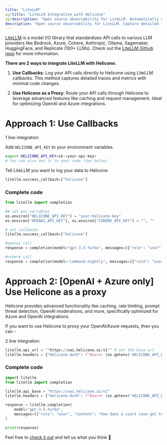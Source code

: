 ```yaml
---
title: "LiteLLM"
og:title: "LiteLLM Integration with Helicone"
og:description: "Open source observability for LiteLLM. Automatically capture detailed traces and metrics for every request using the OpenAI format, including Bedrock, Azure, Cohere, Anthropic, Ollama, Sagemaker, HuggingFace, and Replicate (100+ LLMs)"
description: "Open source observability for LiteLLM. Capture detailed traces and metrics for every request using OpenAI or GPT format."
---
```


[LiteLLM](https://github.com/BerriAI/litellm) is a model I/O library that standardizes API calls to various LLM providers like Bedrock, Azure, Cohere, Anthropic, Ollama, Sagemaker, HuggingFace, and Replicate (100+ LLMs).
Check out the [LiteLLM Github repo](https://github.com/BerriAI/litellm) for more information.

**There are 2 ways to integrate LiteLLM with Helicone:**

1. **Use Callbacks**: Log your API calls directly to Helicone using LiteLLM callbacks. This method captures detailed traces and metrics with minimal code changes.

2. **Use Helicone as a Proxy**: Route your API calls through Helicone to leverage advanced features like caching and request management. Ideal for optimizing OpenAI and Azure integrations.

# Approach 1: Use Callbacks

<Check>1 line integration</Check>

Add `HELICONE_API_KEY` to your environment variables.

```bash
export HELICONE_API_KEY=sk-<your-api-key>
# You can also set it in your code (See below)
```

Tell LiteLLM you want to log your data to Helicone

```python
litellm.success_callback=["helicone"]
```

### Complete code

```python
from litellm import completion

## set env variables
os.environ["HELICONE_API_KEY"] = "your-helicone-key"
os.environ["OPENAI_API_KEY"], os.environ["COHERE_API_KEY"] = "", ""

# set callbacks
litellm.success_callback=["helicone"]

#openai call
response = completion(model="gpt-3.5-turbo", messages=[{"role": "user", "content": "Hi 👋 - i'm openai"}])

#cohere call
response = completion(model="command-nightly", messages=[{"role": "user", "content": "Hi 👋 - i'm cohere"}])

```

# Approach 2: [OpenAI + Azure only] Use Helicone as a proxy

Helicone provides advanced functionality like caching, rate limiting, prompt threat detection, OpenAI moderations, and more, specifically optimized for Azure and OpenAI integrations.

If you want to use Helicone to proxy your OpenAI/Azure requests, then you can -

<Check>2 line integration</Check>

```python
litellm.api_url = ""https://oai.helicone.ai/v1"" # set the base url
litellm.headers = {"Helicone-Auth": f"Bearer {os.getenv('HELICONE_API_KEY')}"} # set your headers
```

### Complete code

```python
import litellm
from litellm import completion

litellm.api_base = "https://oai.helicone.ai/v1"
litellm.headers = {"Helicone-Auth": f"Bearer {os.getenv('HELICONE_API_KEY')}"}

response = litellm.completion(
    model="gpt-3.5-turbo",
    messages=[{"role": "user", "content": "how does a court case get to the Supreme Court?"}]
)

print(response)
```

Feel free to [check it out](https://github.com/BerriAI/litellm) and tell us what you think 👋
